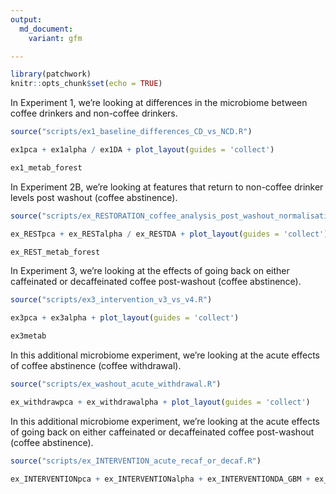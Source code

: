 ```yaml
---
output:
  md_document:
    variant: gfm

---
```

<p align="justify">    

<!-- README.md is generated from README.Rmd. Please edit that file -->

```r
library(patchwork)
knitr::opts_chunk$set(echo = TRUE)
```

In Experiment 1, we're looking at differences in the microbiome between coffee drinkers and non-coffee drinkers. 
```r
source("scripts/ex1_baseline_differences_CD_vs_NCD.R")
```

```r
ex1pca + ex1alpha / ex1DA + plot_layout(guides = 'collect')
```
```r
ex1_metab_forest
```

In Experiment 2B, we're looking at features that return to non-coffee drinker levels post washout (coffee abstinence). 
```r
source("scripts/ex_RESTORATION_coffee_analysis_post_washout_normalisation.R")
```

```r
ex_RESTpca + ex_RESTalpha / ex_RESTDA + plot_layout(guides = 'collect')
```

```r
ex_REST_metab_forest

```


In Experiment 3, we're looking at the effects of going back on either caffeinated or decaffeinated coffee post-washout (coffee abstinence). 
```r
source("scripts/ex3_intervention_v3_vs_v4.R")
```


```r
ex3pca + ex3alpha + plot_layout(guides = 'collect')

ex3metab
```

In this additional microbiome experiment, we're looking at the acute effects of coffee abstinence (coffee withdrawal). 
```r
source("scripts/ex_washout_acute_withdrawal.R")
```


```r
ex_withdrawpca + ex_withdrawalpha + plot_layout(guides = 'collect')

```


In this additional microbiome experiment, we're looking at the acute effects of going back on either caffeinated or decaffeinated coffee post-washout (coffee abstinence). 
```r
source("scripts/ex_INTERVENTION_acute_recaf_or_decaf.R")
```


```r
ex_INTERVENTIONpca + ex_INTERVENTIONalpha + ex_INTERVENTIONDA_GBM + ex_INTERVENTIONDA_GMM +  plot_layout(guides = 'collect', heights = c(1,1,2,2))

```